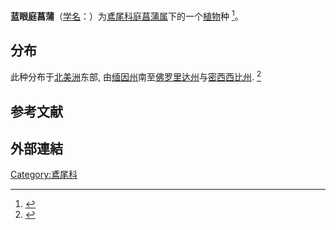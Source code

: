 {{Speciesbox
|image=Sisyrinchium atlanticum-flower.jpg
|taxon=Sisyrinchium atlanticum
|authority=[[w:Eugene_P._Bicknell|E.P.Bicknell]]
}}
'''蓝眼庭菖蒲'''（[[学名|学名]]：{{lang|la|''Sisyrinchium atlanticum''}}）为[[鳶尾科|鳶尾科]][[庭菖蒲属|庭菖蒲属]]下的一个[[植物|植物]]种
<ref>{{cite web
|title=Sisyrinchium atlanticum E.P. Bicknell eastern blue-eyed grass
|url=https://plants.usda.gov/core/profile?symbol=SIAT
|publisher=USDA PLANTS
|website=plants.usda.gov
}}</ref>。

==分布==
此种分布于[[北美洲|北美洲]]东部, 由[[缅因州|缅因州]]南至[[佛罗里达州|佛罗里达州]]与[[密西西比州|密西西比州]].
<ref>{{cite web
|date=2016-07-08
|title=Sisyrinchium atlanticum
|url=https://www.wildflower.org/plants/result.php?id_plant=siat
|publisher=Lady Bird Johnson Wildflower Center
|website=wildflower.org
}}</ref>
==参考文献==
{{Reflist}}
==外部連結==
{{Wikispecies|Sisyrinchium atlanticum}}
{{commons|Sisyrinchium atlanticum}}
{{Taxonbar|from=Q15580481}}
[[Category:鳶尾科|Category:鳶尾科]]
{{plant-stub}}